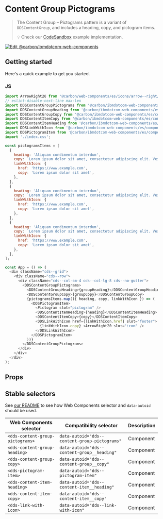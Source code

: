 
# Content Group Pictograms

> The Content Group – Pictograms pattern is a variant of `DDSContentGroup`, and
> includes a heading, copy, and pictogram items.
>
> 💡 Check our
> [CodeSandbox](https://githubbox.com/carbon-design-system/carbon-for-ibm-dotcom/tree/main/packages/web-components/examples/codesandbox/components-react/content-group-pictograms)
> example implementation.

[![Edit @carbon/ibmdotcom-web-components](https://codesandbox.io/static/img/play-codesandbox.svg)](https://githubbox.com/carbon-design-system/carbon-for-ibm-dotcom/tree/main/packages/web-components/examples/codesandbox/components-react/content-group-pictograms)

## Getting started

Here's a quick example to get you started.

### JS

```js
import ArrowRight20 from '@carbon/web-components/es/icons/arrow--right/20.js';
// eslint-disable-next-line max-len
import DDSContentGroupPictograms from '@carbon/ibmdotcom-web-components/es/components-react/content-group-pictograms/content-group-pictograms';
import DDSContentGroupHeading from '@carbon/ibmdotcom-web-components/es/components-react/content-group/content-group-heading';
import DDSContentGroupCopy from '@carbon/ibmdotcom-web-components/es/components-react/content-group/content-group-copy';
import DDSContentItemCopy from '@carbon/ibmdotcom-web-components/es/components-react/content-item/content-item-copy';
import DDSContentItemHeading from '@carbon/ibmdotcom-web-components/es/components-react/content-item/content-item-heading';
import DDSLinkWithIcon from '@carbon/ibmdotcom-web-components/es/components-react/link-with-icon/link-with-icon';
import DDSPictogramItem from '@carbon/ibmdotcom-web-components/es/components-react/pictogram-item/pictogram-item';
import './index.css';

const pictogramsItems = [
  {
    heading: 'Aliquam condimentum interdum',
    copy: `Lorem ipsum dolor sit amet, consectetur adipiscing elit. Vestibulum non porttitor libero, in venenatis magna.`,
    linkWithIcon: {
      href: 'https://www.example.com',
      copy: 'Lorem ipsum dolor sit amet',
    },
  },
  {
    heading: 'Aliquam condimentum interdum',
    copy: `Lorem ipsum dolor sit amet, consectetur adipiscing elit. Vestibulum non porttitor libero, in venenatis magna.`,
    linkWithIcon: {
      href: 'https://www.example.com',
      copy: 'Lorem ipsum dolor sit amet',
    },
  },
  {
    heading: 'Aliquam condimentum interdum',
    copy: `Lorem ipsum dolor sit amet, consectetur adipiscing elit. Vestibulum non porttitor libero, in venenatis magna.`,
    linkWithIcon: {
      href: 'https://www.example.com',
      copy: 'Lorem ipsum dolor sit amet',
    },
  },
];

const App = () => (
  <div className="cds--grid">
    <div className="cds--row">
      <div className="cds--col-sm-4 cds--col-lg-8 cds--no-gutter">
        <DDSContentGroupPictograms>
          <DDSContentGroupHeading>{groupHeading}</DDSContentGroupHeading>
          <DDSContentGroupCopy>{groupCopy}</DDSContentGroupCopy>
          {pictogramsItems.map(({ heading, copy, linkWithIcon }) => (
            <DDSPictogramItem>
              <Pictogram slot="pictogram" />
              <DDSContentItemHeading>{heading}</DDSContentItemHeading>
              <DDSContentItemCopy>{copy}</DDSContentItemCopy>
              <DDSLinkWithIcon href={linkWithIcon.href} slot="footer">
                {linkWithIcon.copy} <ArrowRight20 slot="icon" />
              </DDSLinkWithIcon>
            </DDSPictogramItem>
          ))}
        </DDSContentGroupPictograms>
      </div>
    </div>
  </div>
);
```

## Props

<Props of={PropTypesRef} />

## Stable selectors

See
[our README](https://github.com/carbon-design-system/carbon-for-ibm-dotcom/tree/main/packages/web-components#stable-selectors-for-analytics-and-integratione2e-testing-in-web-components)
to see how Web Components selector and `data-autoid` should be used.

| Web Components selector          | Compatibility selector                        | Description |
| -------------------------------- | --------------------------------------------- | ----------- |
| `<dds-content-group-pictograms>` | `data-autoid="dds--content-group-pictograms"` | Component   |
| `<dds-content-group-heading>`    | `data-autoid="dds--content-group__heading"`   | Component   |
| `<dds-content-group-copy>`       | `data-autoid="dds--content-group__copy"`      | Component   |
| `<dds-pictogram-item>`           | `data-autoid="dds--pictogram-item"`           | Component   |
| `<dds-content-item-heading>`     | `data-autoid="dds--content-item__heading"`    | Component   |
| `<dds-content-item-copy>`        | `data-autoid="dds--content-item__copy"`       | Component   |
| `<dds-link-with-icon>`           | `data-autoid="dds--link-with-icon"`           | Component   |

<Description markdown={contributing} />
